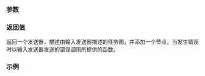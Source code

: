 {{cpp/execution/navbar}}
{{ddcl|header=execution|since=c++26|
execution::sender auto
    let_error( execution::sender auto input,
               std::invocable&lt;/*errors-sent-by*/(input)...&gt; function ););
}}

===参数===
{{par begin}}
{{par|input|发送器，一旦发生错误就将错误发送给函数}}
{{par|function|当输入发送器发生错误时以错误进行调用的可调用体}}
{{par end}}

===返回值===
返回一个发送器，描述由输入发送器描述的任务图，并添加一个节点，当发生错误时以输入发送器发送的错误调用所提供的函数。

===示例===
{{example}}

{{langlinks|de|en|es|ja|ru}}
